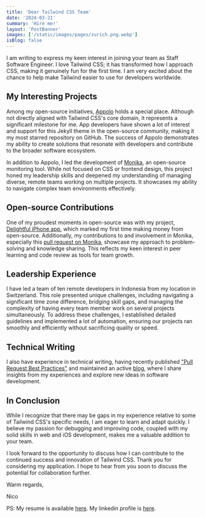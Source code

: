 ```yaml
---
title: 'Dear Tailwind CSS Team'
date: '2024-03-21'
summary: 'Hire me!'
layout: 'PostBanner'
images: ['/static/images/pages/zurich.png.webp']
isBlog: false
---
```


I am writing to express my keen interest in joining your team as Staff Software Engineer. I love Tailwind CSS; it has transformed how I approach CSS, making it genuinely fun for the first time. I am very excited about the chance to help make Tailwind easier to use for developers worldwide.

## My Interesting Projects

Among my open-source initiatives, [Appolo](https://github.com/nicnocquee/appolo) holds a special place. Although not directly aligned with Tailwind CSS's core domain, it represents a significant milestone for me. App developers have shown a lot of interest and support for this Jekyll theme in the open-source community, making it my most starred repository on GitHub. The success of Appolo demonstrates my ability to create solutions that resonate with developers and contribute to the broader software ecosystem.

In addition to Appolo, I led the development of [Monika](https://github.com/hyperjumptech/monika), an open-source monitoring tool. While not focused on CSS or frontend design, this project honed my leadership skills and deepened my understanding of managing diverse, remote teams working on multiple projects. It showcases my ability to navigate complex team environments effectively.

## Open-source Contributions

One of my proudest moments in open-source was with my project, [Delightful iPhone app](https://github.com/delightfulapp/delightful), which marked my first time making money from open-source. Additionally, my contributions to and involvement in Monika, especially this [pull request on Monika](https://github.com/hyperjumptech/monika/pull/1165), showcase my approach to problem-solving and knowledge sharing. This reflects my keen interest in peer learning and code review as tools for team growth.

## Leadership Experience

I have led a team of ten remote developers in Indonesia from my location in Switzerland. This role presented unique challenges, including navigating a significant time zone difference, bridging skill gaps, and managing the complexity of having every team member work on several projects simultaneously. To address these challenges, I established detailed guidelines and implemented a lot of automation, ensuring our projects ran smoothly and efficiently without sacrificing quality or speed.

## Technical Writing

I also have experience in technical writing, having recently published ["Pull Request Best Practices"](https://pr.nico.fyi) and maintained an active [blog](https://nico.fyi), where I share insights from my experiences and explore new ideas in software development.

## In Conclusion

While I recognize that there may be gaps in my experience relative to some of Tailwind CSS's specific needs, I am eager to learn and adapt quickly. I believe my passion for debugging and improving code, coupled with my solid skills in web and iOS development, makes me a valuable addition to your team.

I look forward to the opportunity to discuss how I can contribute to the continued success and innovation of Tailwind CSS. Thank you for considering my application. I hope to hear from you soon to discuss the potential for collaboration further.

Warm regards,

Nico

PS: My resume is available [here](/static/resume-nico-may-2024.pdf). My linkedin profile is [here](https://www.linkedin.com/in/nico-prananta-884750200/).

